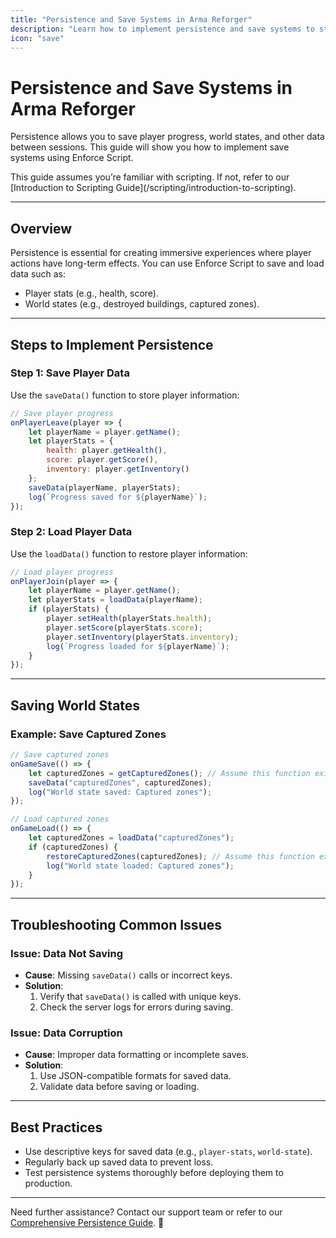 ```yaml
---
title: "Persistence and Save Systems in Arma Reforger"
description: "Learn how to implement persistence and save systems to store player progress and world states."
icon: "save"
---
```


# Persistence and Save Systems in Arma Reforger  

Persistence allows you to save player progress, world states, and other data between sessions. This guide will show you how to implement save systems using Enforce Script.

<Callout type="info">  
This guide assumes you’re familiar with scripting. If not, refer to our [Introduction to Scripting Guide](/scripting/introduction-to-scripting).  
</Callout>  

---

## Overview  

Persistence is essential for creating immersive experiences where player actions have long-term effects. You can use Enforce Script to save and load data such as:  
- Player stats (e.g., health, score).  
- World states (e.g., destroyed buildings, captured zones).  

---

## Steps to Implement Persistence  

### Step 1: Save Player Data  
Use the `saveData()` function to store player information:  

```javascript
// Save player progress
onPlayerLeave(player => {
    let playerName = player.getName();
    let playerStats = {
        health: player.getHealth(),
        score: player.getScore(),
        inventory: player.getInventory()
    };
    saveData(playerName, playerStats);
    log(`Progress saved for ${playerName}`);
});
```

### Step 2: Load Player Data  
Use the `loadData()` function to restore player information:  

```javascript
// Load player progress
onPlayerJoin(player => {
    let playerName = player.getName();
    let playerStats = loadData(playerName);
    if (playerStats) {
        player.setHealth(playerStats.health);
        player.setScore(playerStats.score);
        player.setInventory(playerStats.inventory);
        log(`Progress loaded for ${playerName}`);
    }
});
```

---

## Saving World States  

### Example: Save Captured Zones  
```javascript
// Save captured zones
onGameSave(() => {
    let capturedZones = getCapturedZones(); // Assume this function exists
    saveData("capturedZones", capturedZones);
    log("World state saved: Captured zones");
});

// Load captured zones
onGameLoad(() => {
    let capturedZones = loadData("capturedZones");
    if (capturedZones) {
        restoreCapturedZones(capturedZones); // Assume this function exists
        log("World state loaded: Captured zones");
    }
});
```

---

## Troubleshooting Common Issues  

### Issue: Data Not Saving  
- **Cause**: Missing `saveData()` calls or incorrect keys.  
- **Solution**:  
  1. Verify that `saveData()` is called with unique keys.  
  2. Check the server logs for errors during saving.  

### Issue: Data Corruption  
- **Cause**: Improper data formatting or incomplete saves.  
- **Solution**:  
  1. Use JSON-compatible formats for saved data.  
  2. Validate data before saving or loading.  

---

## Best Practices  

- Use descriptive keys for saved data (e.g., `player-stats`, `world-state`).  
- Regularly back up saved data to prevent loss.  
- Test persistence systems thoroughly before deploying them to production.  

---

Need further assistance? Contact our support team or refer to our [Comprehensive Persistence Guide](/scripting/persistence-and-save-systems). 🚀  